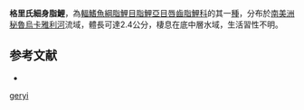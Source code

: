 {{Speciesbox
| status = NE
| status_system = IUCN3.1
| genus = Microcharacidium
| species = geryi
| authority = [[Zarske|Zarske]], 1997
| synonyms = 
}}
'''格里氏細身脂鯉'''，為[[輻鰭魚綱|輻鰭魚綱]][[脂鯉目|脂鯉目]][[脂鯉亞目|脂鯉亞目]][[唇齒脂鯉科|唇齒脂鯉科]]的其一[[種|種]]，分布於[[南美洲|南美洲]][[秘魯|秘魯]][[烏卡雅利河|烏卡雅利河]]流域，體長可達2.4公分，棲息在底中層水域，生活習性不明。

==参考文献==
{{refbegin}}
*{{FishBase_species|genus=Microcharacidium|species=geryi|year=2013|month=10}}
{{refend}}
{{Taxonbar|from=Q6408570}}

[[Category:細身脂鯉屬|geryi]]